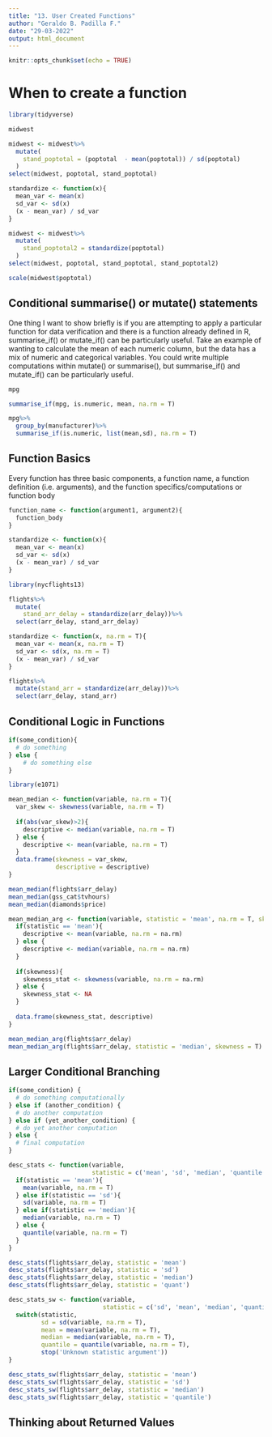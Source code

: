 ```yaml
---
title: "13. User Created Functions"
author: "Geraldo B. Padilla F."
date: "29-03-2022"
output: html_document
---
```


```r
knitr::opts_chunk$set(echo = TRUE)
```

# When to create a function

```r
library(tidyverse)

midwest

midwest <- midwest%>%
  mutate(
    stand_poptotal = (poptotal  - mean(poptotal)) / sd(poptotal)
  )
select(midwest, poptotal, stand_poptotal)

standardize <- function(x){
  mean_var <- mean(x)
  sd_var <- sd(x)
  (x - mean_var) / sd_var
}

midwest <- midwest%>%
  mutate(
    stand_poptotal2 = standardize(poptotal)
  )
select(midwest, poptotal, stand_poptotal, stand_poptotal2)

scale(midwest$poptotal)
```

## Conditional summarise() or mutate() statements

One thing I want to show briefly is if you are attempting to apply a particular function for data verification and there is a function already defined in R, summarise_if() or mutate_if() can be particularly useful. Take an example of wanting to calculate the mean of each numeric column, but the data has a mix of numeric and categorical variables. You could write multiple computations within mutate() or summarise(), but summarise_if() and mutate_if() can be particularly useful.

```r
mpg

summarise_if(mpg, is.numeric, mean, na.rm = T)

mpg%>%
  group_by(manufacturer)%>%
  summarise_if(is.numeric, list(mean,sd), na.rm = T)
```

## Function Basics

Every function has three basic components, a function name, a function definition (i.e. arguments), and the function specifics/computations or function body

```r
function_name <- function(argument1, argument2){
  function_body
}

standardize <- function(x){
  mean_var <- mean(x)
  sd_var <- sd(x)
  (x - mean_var) / sd_var
}

library(nycflights13)

flights%>%
  mutate(
    stand_arr_delay = standardize(arr_delay))%>%
  select(arr_delay, stand_arr_delay)

standardize <- function(x, na.rm = T){
  mean_var <- mean(x, na.rm = T)
  sd_var <- sd(x, na.rm = T)
  (x - mean_var) / sd_var
}

flights%>%
  mutate(stand_arr = standardize(arr_delay))%>%
  select(arr_delay, stand_arr)
```

## Conditional Logic in Functions

```r
if(some_condition){
  # do something
} else {
    # do something else
}

library(e1071)

mean_median <- function(variable, na.rm = T){
  var_skew <- skewness(variable, na.rm = T)
  
  if(abs(var_skew)>2){
    descriptive <- median(variable, na.rm = T)
  } else {
    descriptive <- mean(variable, na.rm = T)
  }
  data.frame(skewness = var_skew,
             descriptive = descriptive)
}

mean_median(flights$arr_delay)
mean_median(gss_cat$tvhours)
mean_median(diamonds$price)

mean_median_arg <- function(variable, statistic = 'mean', na.rm = T, skewness = F){
  if(statistic == 'mean'){
    descriptive <- mean(variable, na.rm = na.rm)
  } else {
    descriptive <- median(variable, na.rm = na.rm)
  }
  
  if(skewness){
    skewness_stat <- skewness(variable, na.rm = na.rm)
  } else {
    skewness_stat <- NA
  }
  
  data.frame(skewness_stat, descriptive)
}

mean_median_arg(flights$arr_delay)
mean_median_arg(flights$arr_delay, statistic = 'median', skewness = T)
```

## Larger Conditional Branching

```r
if(some_condition) {
  # do something computationally
} else if (another_condition) {
  # do another computation
} else if (yet_another_condition) {
  # do yet another computation
} else {
  # final computation
}

desc_stats <- function(variable,
                       statistic = c('mean', 'sd', 'median', 'quantile')){
  if(statistic == 'mean'){
    mean(variable, na.rm = T)
  } else if(statistic == 'sd'){
    sd(variable, na.rm = T)
  } else if(statistic == 'median'){
    median(variable, na.rm = T)
  } else {
    quantile(variable, na.rm = T)
  }
}

desc_stats(flights$arr_delay, statistic = 'mean')
desc_stats(flights$arr_delay, statistic = 'sd')
desc_stats(flights$arr_delay, statistic = 'median')
desc_stats(flights$arr_delay, statistic = 'quant')

desc_stats_sw <- function(variable,
                          statistic = c('sd', 'mean', 'median', 'quantile')){
  switch(statistic,
         sd = sd(variable, na.rm = T),
         mean = mean(variable, na.rm = T),
         median = median(variable, na.rm = T),
         quantile = quantile(variable, na.rm = T),
         stop('Unknown statistic argument'))
}

desc_stats_sw(flights$arr_delay, statistic = 'mean')
desc_stats_sw(flights$arr_delay, statistic = 'sd')
desc_stats_sw(flights$arr_delay, statistic = 'median')
desc_stats_sw(flights$arr_delay, statistic = 'quantile')
```

## Thinking about Returned Values